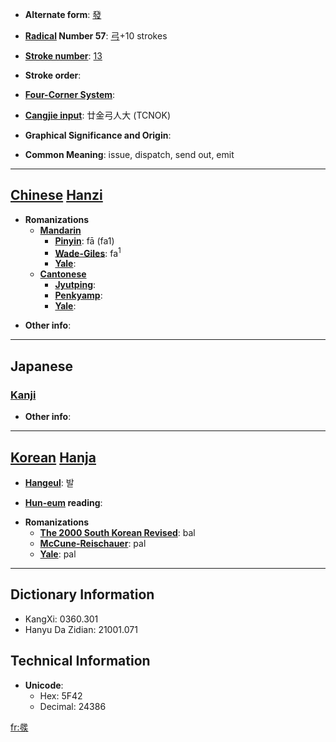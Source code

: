 * '''Alternate form''': [[發]]

* '''[[Wiktionary:Chinese radical index| Radical]] Number 57''': [[Wiktionary:Chinese radical index 弓|弓]]+10 strokes

* '''[[Wiktionary:Chinese total strokes index|Stroke number]]''': [[Wiktionary:Chinese total strokes index 13|13]]

* '''Stroke order''': 

* '''[[Wiktionary:Chinese four corner index|Four-Corner System]]''': 

* '''[[Wiktionary:Chinese Cangjie index|Cangjie input]]''': 廿金弓人大 (TCNOK)

* '''Graphical Significance and Origin''': 

* '''Common Meaning''': issue, dispatch, send out, emit

----

== [[Chinese]] [[Hanzi]] ==

* '''Romanizations'''
** '''[[Mandarin]]'''
*** '''[[Pinyin]]''': fā (fa1)
*** '''[[Wade-Giles]]''': fa<sup>1</sup>
*** '''[[Yale]]''': 
** '''[[Cantonese]]'''
*** '''[[Jyutping]]''':
*** '''[[Penkyamp]]''': 
*** '''[[Yale]]''': 

* '''Other info''': 

----

==Japanese==
===[[Kanji]]===
{{kanji|on readings=[[ほつ]] (hotsu), [[はつ]] (hatsu)|kun readings=[[はなつ]] (hanatsu), [[つかわす]] (tsukawasu), [[あばく]] (abaku), [[おこる]] (okoru)}}

* '''Other info''':  

----

== [[Korean]] [[Hanja]] ==

* '''[[Hangeul]]''': 발

* '''[[Hun-eum]] reading''': 

* '''Romanizations'''
** '''[[The 2000 South Korean Revised Romanization|The 2000 South Korean Revised]]''': bal
** '''[[McCune-Reischauer]]''': pal
** '''[[Yale]]''': pal

----

== Dictionary Information ==

* KangXi: 0360.301
* Hanyu Da Zidian: 21001.071

== Technical Information ==

* '''Unicode''':
** Hex: 5F42
** Decimal: 24386

[[fr:彂]]